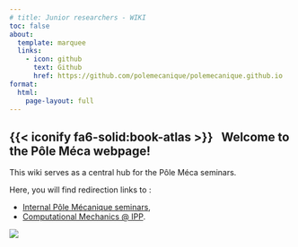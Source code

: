 ```yaml
---
# title: Junior researchers - WIKI
toc: false
about:
  template: marquee
  links:
    - icon: github
      text: Github
      href: https://github.com/polemecanique/polemecanique.github.io
format:
  html:
    page-layout: full
---
```


## {{< iconify fa6-solid:book-atlas >}} &nbsp; Welcome to the Pôle Méca webpage!

This wiki serves as a central hub for the Pôle Méca seminars. 

Here, you will find redirection links to :

* [Internal Pôle Mécanique seminars](https://polemecanique.github.io/internal_seminars/),
* [Computational Mechanics @ IPP](https://src.koda.cnrs.fr/martin.genet/computational-mechanics-at-ipp/-/blob/main/README.md#upcoming-presentations).


![](Resources/Images/PoleMeca.png)

